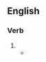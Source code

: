 ==English==

===Verb===
{{head|en|verb form}}

# {{en-archaic third-person singular of|withhold}}
#* {{RQ:King James Version|Job|12|15|passage=Behold, he [[withholdeth]] the waters, and they dry up: also he [[sendeth]] them out, and they overturn the earth.}}